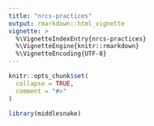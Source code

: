 ```yaml
---
title: "nrcs-practices"
output: rmarkdown::html_vignette
vignette: >
  %\VignetteIndexEntry{nrcs-practices}
  %\VignetteEngine{knitr::rmarkdown}
  %\VignetteEncoding{UTF-8}
---
```


```r
knitr::opts_chunk$set(
  collapse = TRUE,
  comment = "#>"
)
```

```r
library(middlesnake)
```
